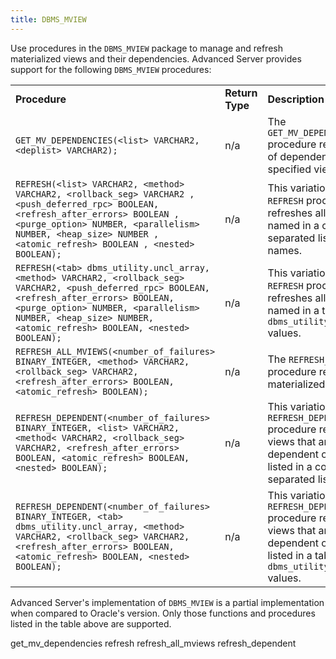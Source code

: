```yaml
---
title: DBMS_MVIEW
---
```


Use procedures in the `DBMS_MVIEW` package to manage and refresh
materialized views and their dependencies. Advanced Server provides
support for the following `DBMS_MVIEW` procedures:

|                                                                                                                                                                                                                                                                 |                 |                                                                                                                                                                |
| --------------------------------------------------------------------------------------------------------------------------------------------------------------------------------------------------------------------------------------------------------------- | --------------- | -------------------------------------------------------------------------------------------------------------------------------------------------------------- |
| **Procedure**                                                                                                                                                                                                                                                   | **Return Type** | **Description**                                                                                                                                                |
| `GET_MV_DEPENDENCIES(<list> VARCHAR2, <deplist> VARCHAR2);`                                                                                                                                                                                                     | n/a             | The `GET_MV_DEPENDENCIES` procedure returns a list of dependencies for a specified view.                                                                       |
| `REFRESH(<list> VARCHAR2, <method> VARCHAR2, <rollback_seg> VARCHAR2 , <push_deferred_rpc> BOOLEAN, <refresh_after_errors> BOOLEAN , <purge_option> NUMBER, <parallelism> NUMBER, <heap_size> NUMBER , <atomic_refresh> BOOLEAN , <nested> BOOLEAN);`           | n/a             | This variation of the `REFRESH` procedure refreshes all views named in a comma-separated list of view names.                                                   |
| `REFRESH(<tab> dbms_utility.uncl_array, <method> VARCHAR2, <rollback_seg> VARCHAR2, <push_deferred_rpc> BOOLEAN, <refresh_after_errors> BOOLEAN, <purge_option> NUMBER, <parallelism> NUMBER, <heap_size> NUMBER, <atomic_refresh> BOOLEAN, <nested> BOOLEAN);` | n/a             | This variation of the `REFRESH` procedure refreshes all views named in a table of `dbms_utility.uncl_array` values.                                            |
| `REFRESH_ALL_MVIEWS(<number_of_failures> BINARY_INTEGER, <method> VARCHAR2, <rollback_seg> VARCHAR2, <refresh_after_errors> BOOLEAN, <atomic_refresh> BOOLEAN);`                                                                                                | n/a             | The `REFRESH_ALL_MVIEWS` procedure refreshes all materialized views.                                                                                           |
| `REFRESH_DEPENDENT(<number_of_failures> BINARY_INTEGER, <list> VARCHAR2, <method< VARCHAR2, <rollback_seg> VARCHAR2, <refresh_after_errors> BOOLEAN, <atomic_refresh> BOOLEAN, <nested> BOOLEAN);`                                                              | n/a             | This variation of the `REFRESH_DEPENDENT` procedure refreshes all views that are dependent on the views listed in a comma-separated list.                      |
| `REFRESH_DEPENDENT(<number_of_failures> BINARY_INTEGER, <tab> dbms_utility.uncl_array, <method> VARCHAR2, <rollback_seg> VARCHAR2, <refresh_after_errors> BOOLEAN, <atomic_refresh> BOOLEAN, <nested> BOOLEAN);`                                                | n/a             | This variation of the `REFRESH_DEPENDENT` procedure refreshes all views that are dependent on the views listed in a table of `dbms_utility.uncl_array` values. |

Advanced Server's implementation of `DBMS_MVIEW` is a partial
implementation when compared to Oracle's version. Only those functions
and procedures listed in the table above are supported.

<div class="toctree" data-maxdepth="5">

get_mv_dependencies refresh refresh_all_mviews refresh_dependent

</div>
